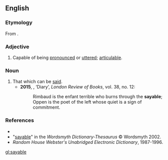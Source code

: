==English==

===Etymology===
From {{suffix|say|able|lang=en}}.

===Adjective===
{{en-adj}}

# Capable of being [[pronounce]]d or [[utter]]ed; [[articulable]]. {{defdate|from 17th c.}}

===Noun===
{{en-noun|-}}

# That which can be [[said]]. {{defdate|from 20th c.}}
#* '''2015''', {{w|Ben Lerner}}, ‘Diary’, ''London Review of Books'', vol. 38, no. 12:
#*: Rimbaud is the enfant terrible who burns through the '''sayable'''; Oppen is the poet of the left whose quiet is a sign of commitment.

===References===
* {{R:Dictionary.com}}
* "[http://www.wordsmyth.net/live/home.php?script=search&matchent=sayable&matchtype=exact sayable]" in the ''Wordsmyth Dictionary-Thesaurus'' © Wordsmyth 2002.
* ''Random House Webster's Unabridged Electronic Dictionary'', 1987-1996.

[[gl:sayable]]